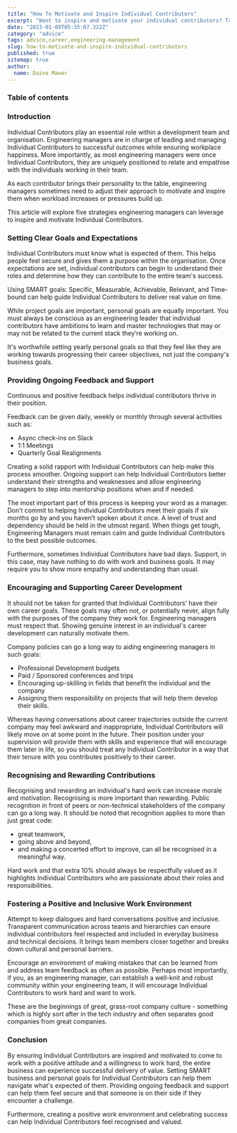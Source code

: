 ```yaml
---
title: "How To Motivate and Inspire Individual Contributors"
excerpt: "Want to inspire and motivate your individual contributors? Try setting clear goals and expectations, providing ongoing feedback and support, encouraging career development, recognising and rewarding contributions, and fostering a positive and inclusive work environment."
date: "2023-01-09T05:35:07.322Z"
category: "advice"
tags: advice,career,engineering-management
slug: how-to-motivate-and-inspire-individual-contributors
published: true
sitemap: true
author:
  name: Daine Mawer
---
```


### Table of contents

### Introduction

Individual Contributors play an essential role within a development team and organisation. Engineering managers are in charge of leading and managing Individual Contributors to successful outcomes while ensuring workplace happiness. More importantly, as most engineering managers were once Individual Contributors, they are uniquely positioned to relate and empathise with the individuals working in their team.

As each contributor brings their personality to the table, engineering managers sometimes need to adjust their approach to motivate and inspire them when workload increases or pressures build up.

This article will explore five strategies engineering managers can leverage to inspire and motivate Individual Contributors.

### Setting Clear Goals and Expectations

Individual Contributors must know what is expected of them. This helps people feel secure and gives them a purpose within the organisation. Once expectations are set, individual contributors can begin to understand their roles and determine how they can contribute to the entire team's success.

Using SMART goals: Specific, Measurable, Achievable, Relevant, and Time-bound can help guide Individual Contributors to deliver real value on time.

While project goals are important, personal goals are equally important. You must always be conscious as an engineering leader that individual contributors have ambitions to learn and master technologies that may or may not be related to the current stack they’re working on.

It's worthwhile setting yearly personal goals so that they feel like they are working towards progressing their career objectives, not just the company's business goals.

### Providing Ongoing Feedback and Support

Continuous and positive feedback helps individual contributors thrive in their position.

Feedback can be given daily, weekly or monthly through several activities such as:

- Async check-ins on Slack
- 1:1 Meetings
- Quarterly Goal Realignments

Creating a solid rapport with Individual Contributors can help make this process smoother. Ongoing support can help Individual Contributors better understand their strengths and weaknesses and allow engineering managers to step into mentorship positions when and if needed.

The most important part of this process is keeping your word as a manager. Don’t commit to helping Individual Contributors meet their goals if six months go by and you haven’t spoken about it once. A level of trust and dependency should be held in the utmost regard. When things get tough, Engineering Managers must remain calm and guide Individual Contributors to the best possible outcomes.

Furthermore, sometimes Individual Contributors have bad days. Support, in this case, may have nothing to do with work and business goals. It may require you to show more empathy and understanding than usual.

### Encouraging and Supporting Career Development

It should not be taken for granted that Individual Contributors’ have their own career goals. These goals may often not, or potentially never, align fully with the purposes of the company they work for. Engineering managers must respect that. Showing genuine interest in an individual's career development can naturally motivate them.

Company policies can go a long way to aiding engineering managers in such goals:

- Professional Development budgets
- Paid / Sponsored conferences and trips
- Encouraging up-skilling in fields that benefit the individual and the company
- Assigning them responsibility on projects that will help them develop their skills.

Whereas having conversations about career trajectories outside the current company may feel awkward and inappropriate, Individual Contributors will likely move on at some point in the future. Their position under your supervision will provide them with skills and experience that will encourage them later in life, so you should treat any Individual Contributor in a way that their tenure with you contributes positively to their career.

### Recognising and Rewarding Contributions

Recognising and rewarding an individual's hard work can increase morale and motivation. Recognising is more important than rewarding. Public recognition in front of peers or non-technical stakeholders of the company can go a long way. It should be noted that recognition applies to more than just great code:

- great teamwork,
- going above and beyond,
- and making a concerted effort to improve, can all be recognised in a meaningful way.

Hard work and that extra 10% should always be respectfully valued as it highlights Individual Contributors who are passionate about their roles and responsibilities.

### Fostering a Positive and Inclusive Work Environment

Attempt to keep dialogues and hard conversations positive and inclusive. Transparent communication across teams and hierarchies can ensure individual contributors feel respected and included in everyday business and technical decisions. It brings team members closer together and breaks down cultural and personal barriers.

Encourage an environment of making mistakes that can be learned from and address team feedback as often as possible. Perhaps most importantly, if you, as an engineering manager, can establish a well-knit and robust community within your engineering team, it will encourage Individual Contributors to work hard and want to work.

These are the beginnings of great, grass-root company culture - something which is highly sort after in the tech industry and often separates good companies from great companies.

### Conclusion

By ensuring Individual Contributors are inspired and motivated to come to work with a positive attitude and a willingness to work hard, the entire business can experience successful delivery of value. Setting SMART business and personal goals for Individual Contributors can help them navigate what's expected of them. Providing ongoing feedback and support can help them feel secure and that someone is on their side if they encounter a challenge.

Furthermore, creating a positive work environment and celebrating success can help Individual Contributors feel recognised and valued.
